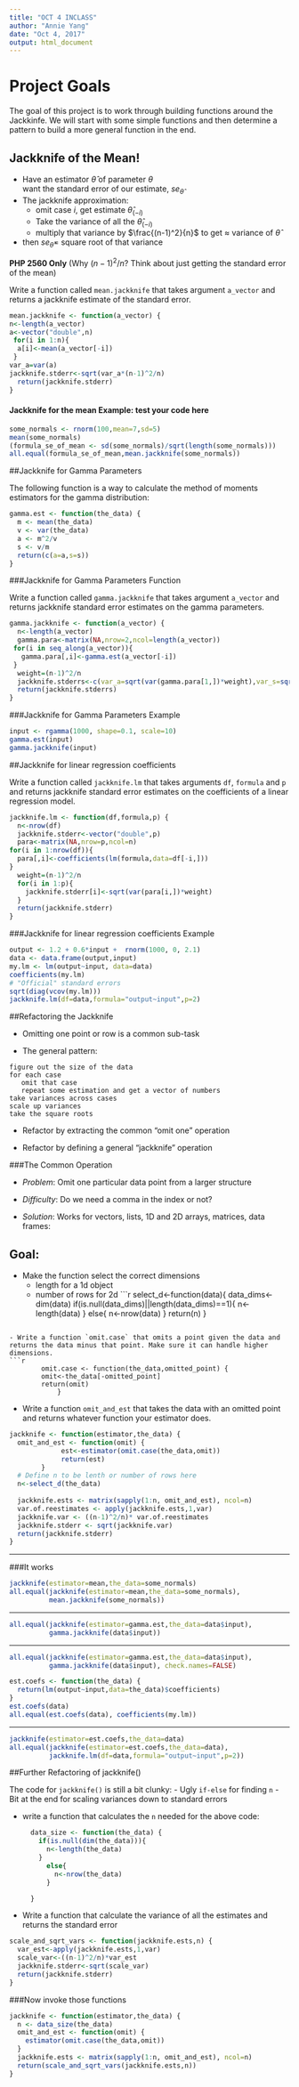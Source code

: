 ```yaml
---
title: "OCT 4 INCLASS"
author: "Annie Yang"
date: "Oct 4, 2017"
output: html_document
---
```





# Project Goals

The goal of this project is to work through building functions around the Jackkinfe. We will start with some simple functions and then determine a pattern to build a more general function in the end. 


## Jackknife of the Mean!

- Have an estimator $\hat{\theta}$ of parameter $\theta$  
  want the standard error of our estimate, $se_{\hat{\theta}}$
- The jackknife approximation:
    + omit case $i$, get estimate $\hat{\theta}_{(-i)}$
    + Take the variance of all the $\hat{\theta}_{(-i)}$
    + multiply that variance by $\frac{(n-1)^2}{n}$ to get $\approx$ variance of $\hat{\theta}$
- then $se_{\hat{\theta}}=$ square root of that variance

**PHP 2560 Only** (Why $(n-1)^2 / n$?  Think about just getting the standard
    error of the mean)



Write a function called `mean.jackknife` that takes argument `a_vector` and returns a jackknife estimate of the standard error.


```r
mean.jackknife <- function(a_vector) {
n<-length(a_vector)
a<-vector("double",n)
 for(i in 1:n){
  a[i]<-mean(a_vector[-i])
 }
var_a=var(a)
jackknife.stderr<-sqrt(var_a*(n-1)^2/n)
  return(jackknife.stderr)
}
```



#### Jackknife for the mean Example: test your code here


```r
some_normals <- rnorm(100,mean=7,sd=5)
mean(some_normals)
(formula_se_of_mean <- sd(some_normals)/sqrt(length(some_normals)))
all.equal(formula_se_of_mean,mean.jackknife(some_normals))
```



##Jackknife for Gamma Parameters


The following function is a way to calculate the method of moments estimators for the gamma distribution:

```r
gamma.est <- function(the_data) {
  m <- mean(the_data)
  v <- var(the_data)
  a <- m^2/v
  s <- v/m
  return(c(a=a,s=s))
}
```


###Jackknife for Gamma Parameters Function

Write a function called `gamma.jackknife` that takes argument `a_vector` and returns jackknife standard error estimates on the gamma parameters. 

```r
gamma.jackknife <- function(a_vector) {
  n<-length(a_vector)
  gamma.para<-matrix(NA,nrow=2,ncol=length(a_vector))
 for(i in seq_along(a_vector)){
   gamma.para[,i]<-gamma.est(a_vector[-i])
 }
  weight=(n-1)^2/n
  jackknife.stderrs<-c(var_a=sqrt(var(gamma.para[1,])*weight),var_s=sqrt(var(gamma.para[2,])*weight))
  return(jackknife.stderrs)
}
```



###Jackknife for Gamma Parameters Example


```r
input <- rgamma(1000, shape=0.1, scale=10)
gamma.est(input)
gamma.jackknife(input)
```



##Jackknife for linear regression coefficients

Write a function called `jackknife.lm` that takes arguments `df`, `formula` and `p` and returns jackknife standard error estimates on the coefficients of a linear regression model. 

```r
jackknife.lm <- function(df,formula,p) {
  n<-nrow(df)
  jackknife.stderr<-vector("double",p)
  para<-matrix(NA,nrow=p,ncol=n)
for(i in 1:nrow(df)){
  para[,i]<-coefficients(lm(formula,data=df[-i,]))
}
  weight=(n-1)^2/n
  for(i in 1:p){
    jackknife.stderr[i]<-sqrt(var(para[i,])*weight)
  }
  return(jackknife.stderr)
}
```



###Jackknife for linear regression coefficients Example


```r
output <- 1.2 + 0.6*input +  rnorm(1000, 0, 2.1)
data <- data.frame(output,input)
my.lm <- lm(output~input, data=data)
coefficients(my.lm)
# "Official" standard errors
sqrt(diag(vcov(my.lm)))
jackknife.lm(df=data,formula="output~input",p=2)
```




##Refactoring the Jackknife


- Omitting one point or row is a common sub-task

- The general pattern:

```
figure out the size of the data
for each case
   omit that case
   repeat some estimation and get a vector of numbers
take variances across cases
scale up variances
take the square roots
```

- Refactor by extracting the common "omit one" operation

- Refactor by defining a general "jackknife" operation



###The Common Operation


- _Problem_: Omit one particular data point from a larger structure

- _Difficulty_: Do we need a comma in the index or not?

- _Solution_: Works for vectors, lists, 1D and 2D arrays, matrices, data frames:



## Goal: 


- Make the function select the correct dimensions
    - length for a 1d object
    - number of rows for 2d
```r
   select_d<-function(data){
     data_dims<-dim(data)
     if(is.null(data_dims)||length(data_dims)==1){
       n<-length(data)
     }
     else{
       n<-nrow(data)
     }
     return(n)
   } 
    
```

- Write a function `omit.case` that omits a point given the data and returns the data minus that point. Make sure it can handle higher dimensions. 
```r
        omit.case <- function(the_data,omitted_point) {
        omit<-the_data[-omitted_point]
        return(omit)
            }
```

- Write a function `omit_and_est` that takes the data with an omitted point and returns whatever function your estimator does.  

```r
jackknife <- function(estimator,the_data) {
  omit_and_est <- function(omit) {
             est<-estimator(omit.case(the_data,omit))
             return(est)
        }
  # Define n to be lenth or number of rows here
  n<-select_d(the_data)
  
  jackknife.ests <- matrix(sapply(1:n, omit_and_est), ncol=n)
  var.of.reestimates <- apply(jackknife.ests,1,var)
  jackknife.var <- ((n-1)^2/n)* var.of.reestimates
  jackknife.stderr <- sqrt(jackknife.var)
  return(jackknife.stderr)
}
```



---

###It works


```r
jackknife(estimator=mean,the_data=some_normals)
all.equal(jackknife(estimator=mean,the_data=some_normals),
          mean.jackknife(some_normals))
```

---



```r
all.equal(jackknife(estimator=gamma.est,the_data=data$input),
          gamma.jackknife(data$input))
```

---


```r
all.equal(jackknife(estimator=gamma.est,the_data=data$input),
          gamma.jackknife(data$input), check.names=FALSE)
```


```r
est.coefs <- function(the_data) {
  return(lm(output~input,data=the_data)$coefficients)
}
est.coefs(data)
all.equal(est.coefs(data), coefficients(my.lm))
```

---


```r
jackknife(estimator=est.coefs,the_data=data)
all.equal(jackknife(estimator=est.coefs,the_data=data),
          jackknife.lm(df=data,formula="output~input",p=2))
```


##Further Refactoring of jackknife()


The code for `jackknife()` is still a bit clunky:
- Ugly `if-else` for finding `n`
- Bit at the end for scaling variances down to standard errors

- write a function that calculates the `n` needed for the above code:

    ```r
      data_size <- function(the_data) {
        if(is.null(dim(the_data))){
          n<-length(the_data)
        }
          else{
            n<-nrow(the_data)
          }
  
      }
    ```
- Write a function that calculate the variance of all the estimates and returns the standard error

```r
scale_and_sqrt_vars <- function(jackknife.ests,n) {
  var_est<-apply(jackknife.ests,1,var)
  scale_var<-((n-1)^2/n)*var_est
  jackknife.stderr<-sqrt(scale_var)
  return(jackknife.stderr)
}
```



###Now invoke those functions

```r
jackknife <- function(estimator,the_data) {
  n <- data_size(the_data)
  omit_and_est <- function(omit) {
    estimator(omit.case(the_data,omit))
  }
  jackknife.ests <- matrix(sapply(1:n, omit_and_est), ncol=n)
  return(scale_and_sqrt_vars(jackknife.ests,n))
}
```

